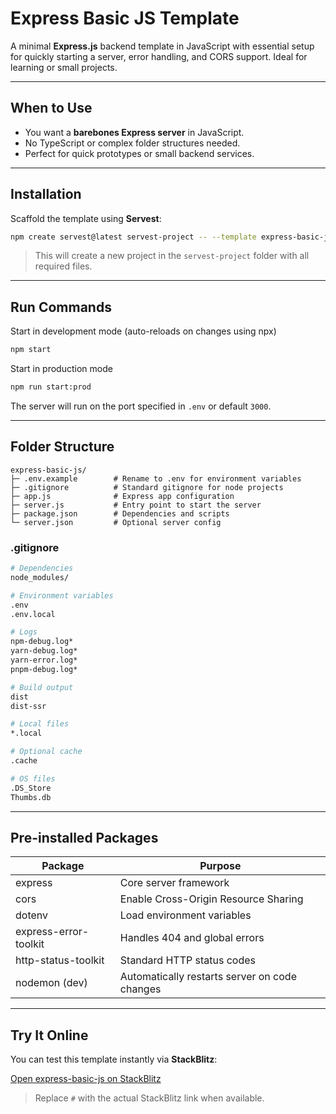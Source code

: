# Express Basic JS Template

A minimal **Express.js** backend template in JavaScript with essential setup for quickly starting a server, error handling, and CORS support. Ideal for learning or small projects.

---

## When to Use

- You want a **barebones Express server** in JavaScript.
- No TypeScript or complex folder structures needed.
- Perfect for quick prototypes or small backend services.

---

## Installation

Scaffold the template using **Servest**:

```bash
npm create servest@latest servest-project -- --template express-basic-js
```

> This will create a new project in the `servest-project` folder
> with all required files.

---

## Run Commands

Start in development mode (auto-reloads on changes using npx)

```bash
npm start
```

Start in production mode

```bash
npm run start:prod
```

The server will run on the port specified in `.env` or default `3000`.

---

## Folder Structure

```text
express-basic-js/
├─ .env.example        # Rename to .env for environment variables
├─ .gitignore          # Standard gitignore for node projects
├─ app.js              # Express app configuration
├─ server.js           # Entry point to start the server
├─ package.json        # Dependencies and scripts
└─ server.json         # Optional server config
```

### .gitignore

```bash
# Dependencies
node_modules/

# Environment variables
.env
.env.local

# Logs
npm-debug.log*
yarn-debug.log*
yarn-error.log*
pnpm-debug.log*

# Build output
dist
dist-ssr

# Local files
*.local

# Optional cache
.cache

# OS files
.DS_Store
Thumbs.db
```

---

## Pre-installed Packages

| Package               | Purpose                                       |
| --------------------- | --------------------------------------------- |
| express               | Core server framework                         |
| cors                  | Enable Cross-Origin Resource Sharing          |
| dotenv                | Load environment variables                    |
| express-error-toolkit | Handles 404 and global errors                 |
| http-status-toolkit   | Standard HTTP status codes                    |
| nodemon (dev)         | Automatically restarts server on code changes |

---

## Try It Online

You can test this template instantly via **StackBlitz**:

[Open express-basic-js on StackBlitz](#)

> Replace `#` with the actual StackBlitz link when available.
